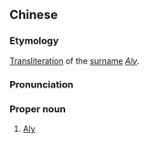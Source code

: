 ==Chinese==
{{zh-forms}}

===Etymology===
[[transliteration|Transliteration]] of the {{etyl|en|zh}} [[surname]] ''[[Aly]]''.

===Pronunciation===
{{zh-pron
|m=Ālì
|cat=pn
}}

===Proper noun===
{{zh-proper noun}}

# [[Aly]]

{{zh-cat|English surnames}}